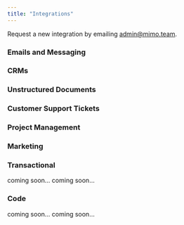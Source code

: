 ```yaml
---
title: "Integrations"
---
```


Request a new integration by emailing admin@mimo.team.

### Emails and Messaging
<CardGroup cols={3}>
  <Card title="Gmail" icon="google">
  </Card>
  <Card title="Outlook" icon="microsoft">
  </Card>
  <Card title="Slack" icon="slack">
  </Card>
</CardGroup>

### CRMs
<CardGroup cols={3}>
  <Card title="Salesforce" icon="salesforce">
  </Card>
  <Card title="Zoho" icon="cloud">
  </Card>
  <Card title="HubSpot" icon="hubspot">
  </Card>
  <Card title="Pipedrive" icon="cloud">
  </Card>
</CardGroup>

### Unstructured Documents
<CardGroup cols={3}> 
  <Card title="Google Docs" icon="google-drive">
  </Card>
  <Card title="Notion" icon="cloud">
  </Card>
  <Card title="File Uploads" icon="upload">
  </Card>
  <Card title="Websites" icon="link">
  </Card>
</CardGroup>

### Customer Support Tickets
<CardGroup cols={3}> 
  <Card title="Intercom" icon="intercom">
  </Card>
  <Card title="Zendesk" icon="cloud">
  </Card>
</CardGroup>

### Project Management
<CardGroup cols={3}> 
  <Card title="Asana" icon="cloud">
  </Card>
  <Card title="Jira" icon="jira">
  </Card>
  <Card title="Click Up" icon="cloud">
  </Card>
  <Card title="Monday" icon="cloud">
  </Card>
  <Card title="Linear" icon="cloud">
  </Card>
</CardGroup>

### Marketing
<CardGroup cols={3}> 
  <Card title="HubSpot" icon="hubspot">
  </Card>
  <Card title="Mailchimp" icon="mailchimp">
  </Card>
</CardGroup>

### Transactional
<CardGroup cols={3}>
  <Card title="Shopify" icon="shopify">
  coming soon...
  </Card>
  <Card title="Stripe" icon="cc-stripe">
  coming soon...
  </Card>
</CardGroup>

### Code
<CardGroup cols={3}>
  <Card title="Github" icon="github">
  coming soon...
  </Card>
  <Card title="BitBucket" icon="bitbucket">
  coming soon...
  </Card>
</CardGroup>